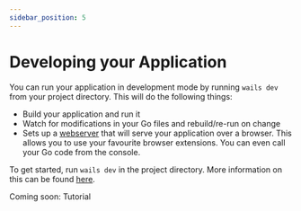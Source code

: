 ```yaml
---
sidebar_position: 5
---
```


# Developing your Application

You can run your application in development mode by running `wails dev` from your project directory. This will do the following things:

  - Build your application and run it
  - Watch for modifications in your Go files and rebuild/re-run on change
  - Sets up a [webserver](http://localhost:34115) that will serve your application over a browser. This allows you to use your favourite browser extensions. You can even call your Go code from the console.

To get started, run `wails dev` in the project directory. More information on this can be found [here](../reference/cli#dev).

Coming soon: Tutorial
